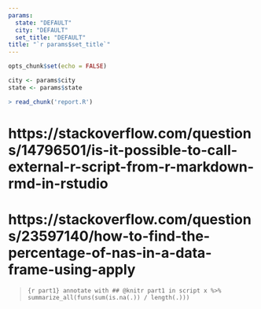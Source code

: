 ```yaml
---
params:
  state: "DEFAULT"
  city: "DEFAULT"
  set_title: "DEFAULT"
title: "`r params$set_title`"
---
```



```r
opts_chunk$set(echo = FALSE)

city <- params$city
state <- params$state

> read_chunk('report.R')
```
# https://stackoverflow.com/questions/14796501/is-it-possible-to-call-external-r-script-from-r-markdown-rmd-in-rstudio
# https://stackoverflow.com/questions/23597140/how-to-find-the-percentage-of-nas-in-a-data-frame-using-apply

> ```{r part1}
> annotate with ## @knitr part1 in script
> x %>% summarize_all(funs(sum(is.na(.)) / length(.)))
> ```
